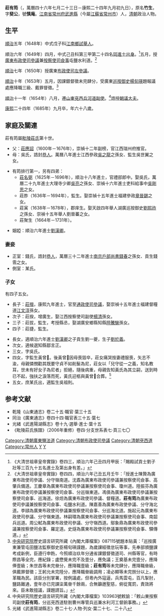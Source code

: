 '''莊有筠'''（{{bd|1618年|9月11日|1685年|10月6日|catIdx=Z莊}}，萬曆四十六年七月二十三日－康熙二十四年九月初九日），原名'''竹生'''，字'''斐公'''，號'''慎庵'''。[[江南省|江南省]][[常州府|常州府]][[武進縣|武進縣]]（今屬[[江蘇省|江蘇省]][[常州市|常州市]]）人，[[清朝|清朝]]政治人物。

==生平==
[[順治|順治]]五年（1648年）中式戊子科[[江南省|江南]][[鄉試|鄉試]][[舉人|舉人]]。

順治六年（1649年）四月，中式己丑科第三甲第二十四名[[同進士出身|同進士出身]]。<ref>《大清世祖章皇帝實錄》卷四三，順治六年己丑四月甲辰：「賜殿試貢士劉子壯等三百九十五名進士及第出身有差。」</ref>五月，授[[廣東|廣東]][[布政使司|布政使司]][[參議|參議]]兼[[按察使司|按察使司]][[僉事|僉事]]屯鹽水利道。<ref>《大清世祖章皇帝實錄》卷四四，順治六年己丑五月壬午：「授進士陳贄為廣東布政使司參議、分守嶺南道。沈鼒為廣東布政使司參議兼按察使司僉事、高肇兵備道。王慶章為廣東布政使司參議兼按察使司僉事、瓊州道。陸振芬為廣東布政使司參議兼按察使司僉事、分巡嶺東道。馮偀為廣東布政使司參議兼按察使司僉事、巡海道。徐炟為廣東布政使司參議、督糧道。'''莊有筠'''為廣東布政使司參議兼按察使司僉事、屯鹽水利道。陳嘉善為廣東布政使參議、分守海北道。李頲為廣東布政使司參議兼按察使司僉事、分巡海北道。施起元為廣東布政使司參議、分守嶺東道。林嗣環為廣東布政使司參議兼按察使司僉事、南韶兵巡道。周公軾為廣東布政使司參議、分守嶺西道。鄔象鼎為廣東布政使司參議兼按察使司僉事、羅定道。史燧為廣東布政使司參議兼按察使司僉事、驛傳道。」</ref>

[[順治|順治]]七年（1650年）授廣東[[布政使司|布政使司]][[左參議|左參議]]。

[[順治|順治]]十年（1653年）五月，因課銀督徵未完肆分，受廣東[[巡按御史|巡按御史]][[楊旬瑛|楊旬瑛]]題報議處應降職三級、戴罪督徵。<ref>[[中央研究院|中央研究院]]歷史語言研究所藏《內閣大庫檔案》087115號題本貼黃：「巡按廣東兼管屯田鹽法監察御史臣楊旬瑛謹題，為歲課經徵怠玩等事，先奉部頒鹽課考成新例，臣遵行申飭，今照順治玖年分通省課銀督徵道司、州縣等官，有時際昌等全完，應紀錄；盧懋覺未完不及壹分，應免議；王奠基未完壹分，應降俸壹級；朱世昌等未完叄分，應降職壹級；'''莊有筠'''等未完肆分，應降職叄級，俱戴罪督徵；王躬允未完陸分，應降職叄級調用；凌必顯等未完捌分以上，應革職為民。該臣分別掌署，按例議處，但粵內外寇逼，兵馬雲屯，百凡掣肘，鹽路難通，壹年亦已完課柒萬叄千餘兩，合無籲邀聖慈，俯從寬罰，責效將來。臣未敢擅議，謹題請旨。」</ref>

[[順治|順治]]十一年（1654年）八月，遷[[山東|山東]][[兗西兵河道|兗西兵河道]][[副使|副使]]。<ref>中央研究院歷史語言研究所藏《內閣大庫檔案》103963號敕諭：「敕山東按察司副使'''莊有筠'''，分巡兗西道駐劄曹州專管兵巡兼水利河工督餉事務。」</ref>誥授[[朝議大夫|朝議大夫]]。

[[康熙|康熙]]二十四年（1685年）九月卒，年六十八歲。

==家庭及關連==
莊有筠屬[[毗陵莊氏|毗陵莊氏]]第十世。
*父：[[莊應詔|莊應詔]]（1600年－1676年），崇禎十二年副榜，官江西瑞州府推官。
*母：吳氏，誥封[[恭人|恭人]]。萬曆八年進士江西參政[[吳之龍|吳之龍]]之孫女、監生吳世翼之女。

*有筠排行第一，另有四弟：
**[[莊名弼|莊名弼]]（1625年－1696年），順治十八年進士，官禮部郎中。娶吳氏，萬曆二十九年進士大理寺少卿[[吳亮_(萬曆進士)|吳亮]]之孫女、崇禎十六年進士吏科給事中[[吳剛思|吳剛思]]之女。
**莊胙（1636年－1694年），監生。娶崇禎十五年進士福建參政[[章晉錫|章晉錫]]之女。
**莊寅（1638年－1678年），郡庠生。娶天啟四年舉人湖廣巡按御史[[劉熙祚|劉熙祚]]之孫女、崇禎十五年舉人劉晉蕃之女。
**莊聚生（1664年－1731年）。

*姻婭：順治六年進士[[劉漢卿|劉漢卿]]。

===妻妾===
*正室：錢氏，誥封[[恭人|恭人]]，萬曆三十二年進士[[南京戶部尚書|南京戶部尚書]][[錢春|錢春]]之孫女、貢生錢䨒之女。
*側室：某氏。
===子女===
有四子五女。
*長子：[[莊搢|莊搢]]，康熙九年進士，官至[[通政使司|通政使司]][[參議|參議]]，娶崇禎十五年進士福建督糧道[[江文淳|江文淳]]孫女。
*次子：莊揆，增廣生，娶江西按察使司副使[[楊清|楊清]]孫女。
*三子：莊拔，監生，考授縣丞，娶湖廣安鄉縣知縣[[陸騰騋|陸騰騋]]孫女。
*四子：莊捷，監生。

*長女，適順治六年進士[[劉漢卿|劉漢卿]]之子貢生劉一夔，生子[[劉於義|劉於義]]。
*次女，適候選知縣鄒言正。
*三女，字吳氏。
*四女，字監生黃曾𠢉。後黃曾𠢉因母喪毀卒，莊女痛哭按妻禮服喪，矢志不渝，母親憐憫勸其既要守貞不如削髮為尼，莊女以「兒守從一之義，知名教耳，世未有好女子為尼者」拒絕，隨後病重，母親告知黃氏為其立嗣，送到時已不起，強扶之淚落而死，黃氏迎柩與黃曾𠢉合葬。<ref>光緒《武進陽湖縣志》卷二十七·人物·列女·葉二十七、二十八</ref>
*五女，庶某氏出，適監生吳祖則。

==参考文献==
{{reflist}}
*乾隆《山東通志》卷二十五·職官·葉三十五
*同治《廣東通志》卷四十四·職官表三十五·葉七
*光緒《武進陽湖縣志》卷十九·選舉·進士·葉十五
*《毗陵莊氏族譜》（2006年重修）卷四·分支世系表七·頁三七〇

{{順治六年己丑科殿試金榜}}
{{毗陵莊氏}}
{{DEFAULTSORT:Z莊}}
[[Category:清朝廣東鹽法道|Category:清朝廣東鹽法道]]
[[Category:清朝布政使司參議|Category:清朝布政使司參議]]
[[Category:清朝兗西道|Category:清朝兗西道]]
[[Category:常州人|Category:常州人]]
[[Category:莊姓|Y]]
[[Category:毗陵莊氏|Y]]